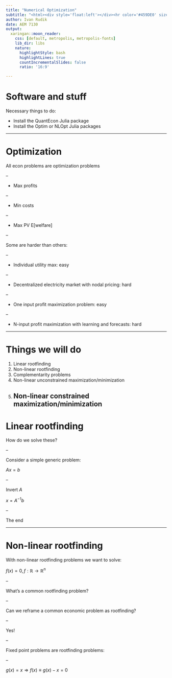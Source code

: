 ```yaml
---
title: "Numerical Optimization"
subtitle: "<html><div style='float:left'></div><hr color='#459DE0' size=5px width=1100px></html>"
author: Ivan Rudik
date: AEM 7130
output:
  xaringan::moon_reader:
    css: [default, metropolis, metropolis-fonts] 
    lib_dir: libs
    nature:
      highlightStyle: bash
      highlightLines: true
      countIncrementalSlides: false
      ratio: '16:9'

---
```


# Software and stuff

Necessary things to do:

- Install the QuantEcon Julia package
- Install the Optim or NLOpt Julia packages

---

# Optimization

All econ problems are optimization problems

--

- Max profits

--

- Min costs

--

- Max PV E[welfare]

--

Some are harder than others:

--

- Individual utility max: easy

--

- Decentralized electricity market with nodal pricing: hard

--

- One input profit maximization problem: easy

--

- N-input profit maximization with learning and forecasts: hard

---

# Things we will do

1. Linear rootfinding
2. Non-linear rootfinding
3. Complementarity problems
4. Non-linear unconstrained maximization/minimization
5. Non-linear constrained maximization/minimization
---

# Linear rootfinding

How do we solve these?

--

Consider a simple generic problem:

$Ax = b$

--

Invert $A$

$x = A^{-1}b$

--

The end

---

# Non-linear rootfinding

With non-linear rootfinding problems we want to solve:

$f(x) = 0, f:\mathbb{R}\rightarrow\mathbb{R}^n$

--

What's a common rootfinding problem?

--

Can we reframe a common economic problem as rootfinding?

--

Yes!

--

Fixed point problems are rootfinding problems:

--

$g(x) = x \Rightarrow f(x) \equiv g(x) - x = 0$
